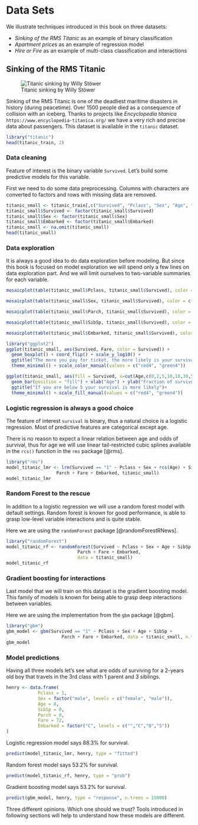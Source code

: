 # Data Sets {#DataSetsIntro}

We illustrate techniques introduced in this book on three datasets: 

* *Sinking of the RMS Titanic* as an example of binary classification
* *Apartment prices* as an example of regression model
* *Hire or Fire* as an example of multi-class classification and interactions

## Sinking of the RMS Titanic {#TitanicDataset}

![Titanic sinking by Willy Stöwer](figure/Titanic.jpg)

Sinking of the RMS Titanic is one of the deadliest maritime disasters in history (during peacetime). Over 1500 people died as a consequence of collision with an iceberg. Thanks to projects like *Encyclopedia titanica* `https://www.encyclopedia-titanica.org/` we have a very rich and precise data about passengers. This dataset is available in the `titanic` dataset.


```r
library("titanic")
head(titanic_train, 2)
```

### Data cleaning

Feature of interest is the binary variable `Survived`. Let's build some predictive models for this variable.

First we need to do some data preprocessing. Columns with characters are converted to factors and rows with missing data are removed.

```r
titanic_small <- titanic_train[,c("Survived", "Pclass", "Sex", "Age", "SibSp", "Parch", "Fare", "Embarked")]
titanic_small$Survived <- factor(titanic_small$Survived)
titanic_small$Sex <- factor(titanic_small$Sex)
titanic_small$Embarked <- factor(titanic_small$Embarked)
titanic_small <- na.omit(titanic_small)
head(titanic_small)
```

### Data exploration

It is always a good idea to do data exploration before modeling. But since this book is focused on model exploration we will spend only a few lines on data exploration part. And we will limit ourselves to two-variable summaries for each variable.

```r
mosaicplot(table(titanic_small$Pclass, titanic_small$Survived), color = c("red4","green4"), border = "white", off = 0, main = "First class have the highest survival", ylab = "Survived", xlab = "Passenger class")

mosaicplot(table(titanic_small$Sex, titanic_small$Survived), color = c("red4","green4"), border = "white", off = 0, main = "Female are more likely to survive", ylab = "Survived", xlab = "Sex")

mosaicplot(table(titanic_small$Parch, titanic_small$Survived), color = c("red4","green4"), border = "white", off = 0, main = "It's better to have a parent on board", ylab = "Survived", xlab = "Number of Parents/Children Aboard")

mosaicplot(table(titanic_small$SibSp, titanic_small$Survived), color = c("red4","green4"), border = "white", off = 0, main = "It's better to have one sibling on board", ylab = "Survived", xlab = "Number of Siblings/Spouses Aboard")

mosaicplot(table(titanic_small$Embarked, titanic_small$Survived), color = c("red4","green4"), border = "white", off = 0, main = "", ylab = "Survived", xlab = "Embarked")
```

```r
library("ggplot2")
ggplot(titanic_small, aes(Survived, Fare, color = Survived)) + 
  geom_boxplot() + coord_flip() + scale_y_log10() +
  ggtitle("The more you pay for ticket, the more likely is your survival") +
  theme_minimal() + scale_color_manual(values = c("red4", "green4"))
```

```r
ggplot(titanic_small, aes(fill = Survived, x=cut(Age,c(0,2,5,10,18,30,50,70,100)))) + 
  geom_bar(position = "fill") + xlab("Age") + ylab("Fraction of survivors") +
  ggtitle("If you are below 5 your survival is more likely")+
  theme_minimal() + scale_fill_manual(values = c("red4", "green4"))
```

### Logistic regression is always a good choice {#model_titanic_lmr}

The feature of interest `survival` is binary, thus a natural choice is a logistic regression. Most of predictive features are categorical except age. 

There is no reason to expect a linear relation between age and odds of survival, thus for age we will use linear tail-restricted cubic splines available in the `rcs()` function in the `rms` package [@rms].
 
```r
library("rms")
model_titanic_lmr <- lrm(Survived == "1" ~ Pclass + Sex + rcs(Age) + SibSp +
                   Parch + Fare + Embarked, titanic_small)
model_titanic_lmr
```


### Random Forest to the rescue  {#model_titanic_rf}

In addition to a logistic regression we will use a random forest model with default settings. Random forest is known for good performance, is able to grasp low-level variable interactions and is quite stable.

Here we are using the `randomForest` package [@randomForestRNews].

```r
library("randomForest")
model_titanic_rf <- randomForest(Survived ~ Pclass + Sex + Age + SibSp + 
                           Parch + Fare + Embarked, 
                           data = titanic_small)
model_titanic_rf
```

### Gradient boosting for interactions

Last model that we will train on this dataset is the gradient boosting model. This family of models is known for being able to grasp deep interactions between variables.

Here we are using the implementation from the `gbm` package [@gbm].

```r
library("gbm")
gbm_model <- gbm(Survived == "1" ~ Pclass + Sex + Age + SibSp +
                     Parch + Fare + Embarked, data = titanic_small, n.trees = 15000)
gbm_model
```

### Model predictions

Having all three models let's see what are odds of surviving for a 2-years old boy that travels in the 3rd class with 1 parent and 3 siblings.

```r
henry <- data.frame(
            Pclass = 1,
            Sex = factor("male", levels = c("female", "male")),
            Age = 8,
            SibSp = 0,
            Parch = 0,
            Fare = 72,
            Embarked = factor("C", levels = c("","C","Q","S"))
)
```

Logistic regression model says 88.3\% for survival.

```r
predict(model_titanic_lmr, henry, type = "fitted")
```

Random forest model says 53.2\% for survival.

```r
predict(model_titanic_rf, henry, type = "prob")
```

Gradient boosting model says 53.2\% for survival.

```r
predict(gbm_model, henry, type = "response", n.trees = 15000)
```

Three different opinions. Which one should we trust?
Tools introduced in following sections will help to understand how these models are different.

